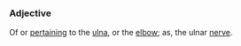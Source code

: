 ==='''Adjective'''===
Of or [[pertain]]ing to the [[ulna]], or the [[elbow]]; as, the ulnar [[nerve]].